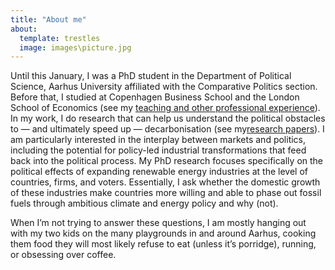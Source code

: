 ```yaml
---
title: "About me"
about:
  template: trestles
  image: images\picture.jpg
---
```


Until this January, I was a PhD student in the Department of Political Science, Aarhus University affiliated with the Comparative Politics section. Before that, I studied at Copenhagen Business School and the London School of Economics (see my [teaching and other professional experience](about.qmd)). In my work, I do research that can help us understand the political obstacles to — and ultimately speed up — decarbonisation (see my[research papers](papers.qmd)). I am particularly interested in the interplay between markets and politics, including the potential for policy-led industrial transformations that feed back into the political process. My PhD research focuses specifically on the political effects of expanding renewable energy industries at the level of countries, firms, and voters. Essentially, I ask whether the domestic growth of these industries make countries more willing and able to phase out fossil fuels through ambitious climate and energy policy and why (not).

When I'm not trying to answer these questions, I am mostly hanging out with my two kids on the many playgrounds in and around Aarhus, cooking them food they will most likely refuse to eat (unless it's porridge), running, or obsessing over coffee.
